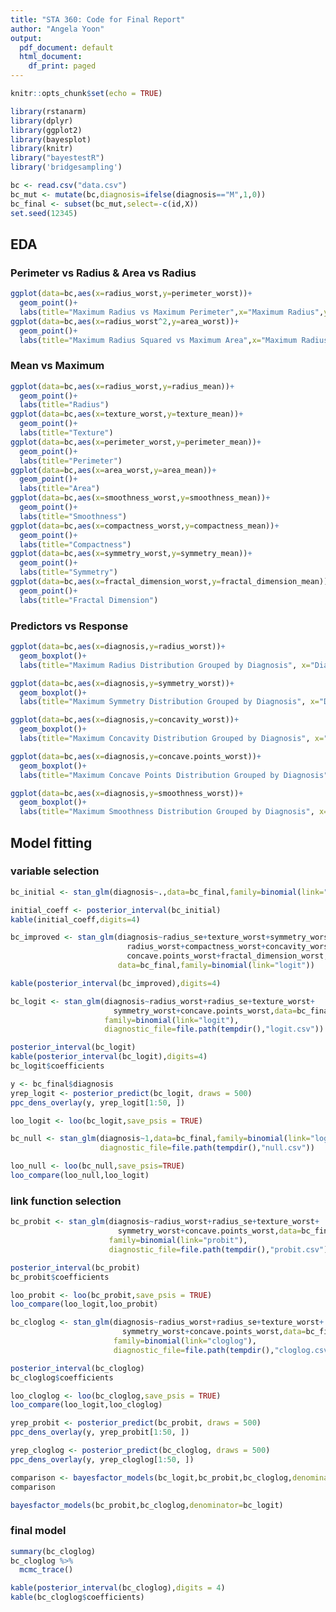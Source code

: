 ---
title: "STA 360: Code for Final Report"
author: "Angela Yoon"
output:
  pdf_document: default
  html_document:
    df_print: paged
---

```{r setup, include=FALSE}
knitr::opts_chunk$set(echo = TRUE)
```

```{r, message=FALSE}
library(rstanarm)
library(dplyr)
library(ggplot2)
library(bayesplot)
library(knitr)
library("bayestestR")
library('bridgesampling')
```

```{r}
bc <- read.csv("data.csv")
bc_mut <- mutate(bc,diagnosis=ifelse(diagnosis=="M",1,0))
bc_final <- subset(bc_mut,select=-c(id,X))
set.seed(12345)
```

## EDA

### Perimeter vs Radius & Area vs Radius

```{r}
ggplot(data=bc,aes(x=radius_worst,y=perimeter_worst))+
  geom_point()+
  labs(title="Maximum Radius vs Maximum Perimeter",x="Maximum Radius",y="Maximum Perimeter")
ggplot(data=bc,aes(x=radius_worst^2,y=area_worst))+
  geom_point()+
  labs(title="Maximum Radius Squared vs Maximum Area",x="Maximum Radius Squared",y="Maximum Area")
```

### Mean vs Maximum

```{r}
ggplot(data=bc,aes(x=radius_worst,y=radius_mean))+
  geom_point()+
  labs(title="Radius")
ggplot(data=bc,aes(x=texture_worst,y=texture_mean))+
  geom_point()+
  labs(title="Texture")
ggplot(data=bc,aes(x=perimeter_worst,y=perimeter_mean))+
  geom_point()+
  labs(title="Perimeter")
ggplot(data=bc,aes(x=area_worst,y=area_mean))+
  geom_point()+
  labs(title="Area")
ggplot(data=bc,aes(x=smoothness_worst,y=smoothness_mean))+
  geom_point()+
  labs(title="Smoothness")
ggplot(data=bc,aes(x=compactness_worst,y=compactness_mean))+
  geom_point()+
  labs(title="Compactness")
ggplot(data=bc,aes(x=symmetry_worst,y=symmetry_mean))+
  geom_point()+
  labs(title="Symmetry")
ggplot(data=bc,aes(x=fractal_dimension_worst,y=fractal_dimension_mean))+
  geom_point()+
  labs(title="Fractal Dimension")
```

### Predictors vs Response

```{r}
ggplot(data=bc,aes(x=diagnosis,y=radius_worst))+
  geom_boxplot()+
  labs(title="Maximum Radius Distribution Grouped by Diagnosis", x="Diagnosis (B = benign, M = malignant)", y="Maximum Radius")

ggplot(data=bc,aes(x=diagnosis,y=symmetry_worst))+
  geom_boxplot()+
  labs(title="Maximum Symmetry Distribution Grouped by Diagnosis", x="Diagnosis (B = benign, M = malignant)", y="Maximum Symmetry")

ggplot(data=bc,aes(x=diagnosis,y=concavity_worst))+
  geom_boxplot()+
  labs(title="Maximum Concavity Distribution Grouped by Diagnosis", x="Diagnosis (B = benign, M = malignant)", y="Maximum Concavity")

ggplot(data=bc,aes(x=diagnosis,y=concave.points_worst))+
  geom_boxplot()+
  labs(title="Maximum Concave Points Distribution Grouped by Diagnosis", x="Diagnosis (B = benign, M = malignant)", y="Maximum Concave Points")

ggplot(data=bc,aes(x=diagnosis,y=smoothness_worst))+
  geom_boxplot()+
  labs(title="Maximum Smoothness Distribution Grouped by Diagnosis", x="Diagnosis (B = benign, M = malignant)", y="Maximum Smoothness")
```


## Model fitting

### variable selection

```{r}
bc_initial <- stan_glm(diagnosis~.,data=bc_final,family=binomial(link="logit"))
```
```{r}
initial_coeff <- posterior_interval(bc_initial)
kable(initial_coeff,digits=4)
```
```{r}
bc_improved <- stan_glm(diagnosis~radius_se+texture_worst+symmetry_worst+
                          radius_worst+compactness_worst+concavity_worst+
                          concave.points_worst+fractal_dimension_worst,
                        data=bc_final,family=binomial(link="logit"))
```
```{r}
kable(posterior_interval(bc_improved),digits=4)
```
```{r}
bc_logit <- stan_glm(diagnosis~radius_worst+radius_se+texture_worst+
                       symmetry_worst+concave.points_worst,data=bc_final,
                     family=binomial(link="logit"),
                     diagnostic_file=file.path(tempdir(),"logit.csv"))
```
```{r}
posterior_interval(bc_logit)
kable(posterior_interval(bc_logit),digits=4)
bc_logit$coefficients
```

```{r}
y <- bc_final$diagnosis
yrep_logit <- posterior_predict(bc_logit, draws = 500)
ppc_dens_overlay(y, yrep_logit[1:50, ])
```

```{r}
loo_logit <- loo(bc_logit,save_psis = TRUE)
```

```{r}
bc_null <- stan_glm(diagnosis~1,data=bc_final,family=binomial(link="logit"),
                    diagnostic_file=file.path(tempdir(),"null.csv"))
```
```{r}
loo_null <- loo(bc_null,save_psis=TRUE)
loo_compare(loo_null,loo_logit)
```

### link function selection

```{r}
bc_probit <- stan_glm(diagnosis~radius_worst+radius_se+texture_worst+
                        symmetry_worst+concave.points_worst,data=bc_final,
                      family=binomial(link="probit"),
                      diagnostic_file=file.path(tempdir(),"probit.csv"))
```
```{r}
posterior_interval(bc_probit)
bc_probit$coefficients
```

```{r}
loo_probit <- loo(bc_probit,save_psis = TRUE)
loo_compare(loo_logit,loo_probit)
```

```{r}
bc_cloglog <- stan_glm(diagnosis~radius_worst+radius_se+texture_worst+
                         symmetry_worst+concave.points_worst,data=bc_final,
                       family=binomial(link="cloglog"),
                       diagnostic_file=file.path(tempdir(),"cloglog.csv"))
```
```{r}
posterior_interval(bc_cloglog)
bc_cloglog$coefficients
```
```{r}
loo_cloglog <- loo(bc_cloglog,save_psis = TRUE)
loo_compare(loo_logit,loo_cloglog)
```

```{r}
yrep_probit <- posterior_predict(bc_probit, draws = 500)
ppc_dens_overlay(y, yrep_probit[1:50, ])
```

```{r}
yrep_cloglog <- posterior_predict(bc_cloglog, draws = 500)
ppc_dens_overlay(y, yrep_cloglog[1:50, ])
```
```{r}
comparison <- bayesfactor_models(bc_logit,bc_probit,bc_cloglog,denominator = bc_null)
comparison

bayesfactor_models(bc_probit,bc_cloglog,denominator=bc_logit)
```

### final model

```{r}
summary(bc_cloglog)
bc_cloglog %>%
  mcmc_trace()
```

```{r}
kable(posterior_interval(bc_cloglog),digits = 4)
kable(bc_cloglog$coefficients)
```

